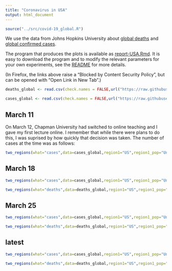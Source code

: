 ```yaml
---
title: "Coronavirus in USA"
output: html_document
---
```


```r
source("../src/covid-19_global.R")
```

We use the data from Johns Hopkins University about [global deaths](https://github.com/CSSEGISandData/COVID-19/blob/master/csse_covid_19_data/csse_covid_19_time_series/time_series_covid19_deaths_global.csv)  and [global confirmed cases](https://github.com/CSSEGISandData/COVID-19/blob/master/csse_covid_19_data/csse_covid_19_time_series/time_series_covid19_confirmed_global.csv).

The program that produces the plots is available as [report-USA.Rmd](https://github.com/alexhkurz/coronavirus-in-R/blob/master/reports/report-USA.Rmd). It is easy to download the program and to modify the relevant parameters for your own experiments, see the [README](https://github.com/alexhkurz/coronavirus-in-R/) for more details.

(In Firefox, the links above raise a "Blocked by Content Security Policy", but can be opened with "Open Link in New Tab".)
    
```r
deaths_global <- read.csv(check.names = FALSE,url("https://raw.githubusercontent.com/CSSEGISandData/COVID-19/master/csse_covid_19_data/csse_covid_19_time_series/time_series_covid19_deaths_global.csv"))

cases_global <- read.csv(check.names = FALSE,url("https://raw.githubusercontent.com/CSSEGISandData/COVID-19/master/csse_covid_19_data/csse_covid_19_time_series/time_series_covid19_confirmed_global.csv"))
```

## March 11

On March 12, Chapman University had switched to online teaching and I gave my first lecture online. I remember that while there were plans to do this, I was suprised by how quickly that decision was taken. The number of cases at the time was as follows:

```r
two_regions(what="cases",data=cases_global,region1="US",region1_pop="United States" ,region2="Italy",last_day="3/11/20",range=12,lag=15)
```

## March 18

```r
two_regions(what="cases",data=cases_global,region1="US",region1_pop="United States",region2="Italy",last_day="3/18/20",range=18,lag=16) 
```

```r
two_regions(what="deaths",data=deaths_global,region1="US",region1_pop="United States",region2="Italy",last_day="3/18/20",range=18,lag=18) 
```

## March 25

```r
two_regions(what="cases",data=cases_global,region1="US",region1_pop="United States",region2="Italy",last_day="3/25/20",lag=14)
```


```r
two_regions(what="deaths",data=deaths_global,region1="US",region1_pop="United States",region2="Italy",last_day="3/25/20",lag=19)
```

## latest

```r
two_regions(what="cases",data=cases_global,region1="US",region1_pop="United States",region2="Italy",lag=13)
```

```r
two_regions(what="deaths",data=deaths_global,region1="US",region1_pop="United States",region2="Italy",lag=20)
```
